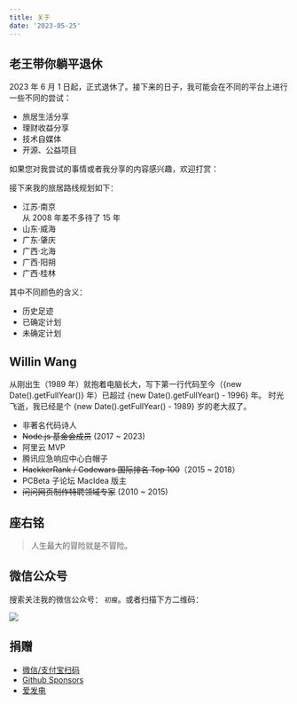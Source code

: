 ```yaml
---
title: 关于
date: '2023-05-25'
---
```


## 老王带你躺平退休

2023 年 6 月 1 日起，正式退休了。接下来的日子，我可能会在不同的平台上进行一些不同的尝试：

- 旅居生活分享
- 理财收益分享
- 技术自媒体
- 开源、公益项目

如果您对我尝试的事情或者我分享的内容感兴趣，欢迎打赏：

<Donate lang='zh' />

接下来我的旅居路线规划如下：

<ul className='steps steps-vertical'>
  <li data-content='2023.06' className='step step-error after:!w-32 !grid-cols-2'>
    <span className='text-error'>江苏·南京</span> <br /> 从 2008 年差不多待了 15 年
  </li>
  <li data-content='2023.07' className='step step-info after:!w-32 !grid-cols-2'>
    <span className='text-info'>山东·威海</span>
  </li>
  <li data-content='2023.08' className='step after:!w-32 !grid-cols-2'>
    广东·肇庆
  </li>
  <li data-content='2023.10' className='step after:!w-32 !grid-cols-2'>
    广西·北海
  </li>
  <li data-content='2024.??' className='step after:!w-32 !grid-cols-2'>
    广西·阳朔
  </li>
  <li data-content='2024.??' className='step after:!w-32 !grid-cols-2'>
    广西·桂林
  </li>
</ul>

其中不同颜色的含义：

- <span className='text-error'>历史足迹</span>
- <span className='text-info'>已确定计划</span>
- 未确定计划

## Willin Wang

从刚出生（1989 年）就抱着电脑长大，写下第一行代码至今（{new Date().getFullYear()} 年）已超过 <span className='badge badge-secondary badge-outline'>{new Date().getFullYear() - 1996}</span> 年。
时光飞逝，我已经是个 <span className='badge badge-primary badge-outline'>{new Date().getFullYear() - 1989}</span> 岁的老大叔了。

- 非著名代码诗人
- ~~Node.js 基金会成员~~ (2017 ~ 2023)
- 阿里云 MVP
- 腾讯应急响应中心白帽子
- ~~HackkerRank / Codewars 国际排名 Top 100~~（2015 ~ 2018）
- PCBeta 子论坛 MacIdea 版主
- ~~问问网页制作特聘领域专家~~ (2010 ~ 2015)

## 座右铭

> 人生最大的冒险就是不冒险。

## 微信公众号

搜索关注我的微信公众号： `初瘦`。或者扫描下方二维码：

![](/images/qr.png)

## 捐赠

- [微信/支付宝扫码](/images/donate.png)
- [Github Sponsors](https://github.com/sponsors/willin)
- [爱发电](https://afdian.net/@willin)
